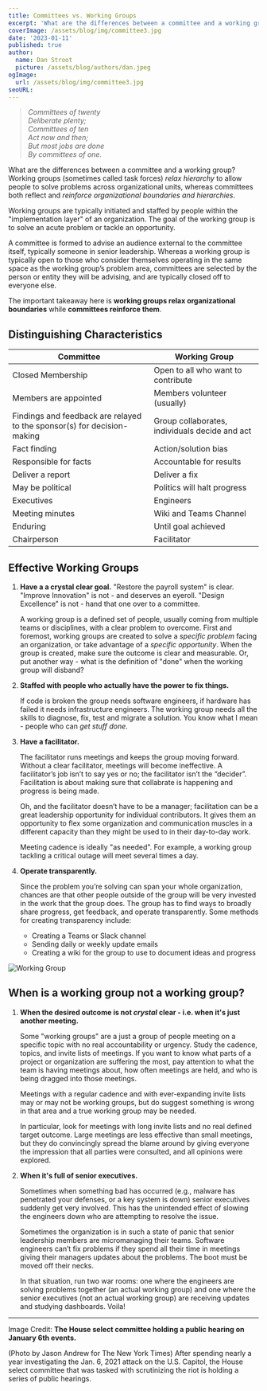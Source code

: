 ```yaml
---
title: Committees vs. Working Groups
excerpt: 'What are the differences between a committee and a working group? Working groups relax hierarchy to allow people to solve problems across organizational units, whereas committees both reflect and reinforce organizational boundaries and hierarchies.'
coverImage: /assets/blog/img/committee3.jpg
date: '2023-01-11'
published: true
author:
  name: Dan Stroot
  picture: /assets/blog/authors/dan.jpeg
ogImage:
  url: /assets/blog/img/committee3.jpg
seoURL:
---
```


> _Committees of twenty<br/>Deliberate plenty;<br/>Committees of ten<br/>Act now and then;<br/>But most jobs are done<br/>By committees of one._

What are the differences between a committee and a working group? Working groups (sometimes called task forces) _relax hierarchy_ to allow people to solve problems across organizational units, whereas committees both reflect and _reinforce organizational boundaries and hierarchies_.

Working groups are typically initiated and staffed by people within the "implementation layer" of an organization. The goal of the working group is to solve an acute problem or tackle an opportunity.

A committee is formed to advise an audience external to the committee itself, typically someone in senior leadership. Whereas a working group is typically open to those who consider themselves operating in the same space as the working group’s problem area, committees are selected by the person or entity they will be advising, and are typically closed off to everyone else.

The important takeaway here is **working groups relax organizational boundaries** while **committees reinforce them**.

## Distinguishing Characteristics

| Committee                                                               | Working Group                                  |
| ----------------------------------------------------------------------- | ---------------------------------------------- |
| Closed Membership                                                       | Open to all who want to contribute             |
| Members are appointed                                                   | Members volunteer (usually)                    |
| Findings and feedback are relayed to the sponsor(s) for decision-making | Group collaborates, individuals decide and act |
| Fact finding                                                            | Action/solution bias                           |
| Responsible for facts                                                   | Accountable for results                        |
| Deliver a report                                                        | Deliver a fix                                  |
| May be political                                                        | Politics will halt progress                    |
| Executives                                                              | Engineers                                      |
| Meeting minutes                                                         | Wiki and Teams Channel                         |
| Enduring                                                                | Until goal achieved                            |
| Chairperson                                                             | Facilitator                                    |

## Effective Working Groups

1. **Have a a crystal clear goal.** "Restore the payroll system" is clear. "Improve Innovation" is not - and deserves an eyeroll. "Design Excellence" is not - hand that one over to a committee.

   A working group is a defined set of people, usually coming from multiple teams or disciplines, with a clear problem to overcome. First and foremost, working groups are created to solve a _specific problem_ facing an organization, or take advantage of a _specific opportunity_. When the group is created, make sure the outcome is clear and measurable. Or, put another way - what is the definition of "done" when the working group will disband?

2. **Staffed with people who actually have the power to fix things.**

   If code is broken the group needs software engineers, if hardware has failed it needs infrastructure engineers. The working group needs all the skills to diagnose, fix, test and migrate a solution. You know what I mean - people who can _get stuff done_.

3. **Have a facilitator.**

   The facilitator runs meetings and keeps the group moving forward. Without a clear facilitator, meetings will become ineffective. A facilitator’s job isn’t to say yes or no; the facilitator isn’t the “decider”. Facilitation is about making sure that collabrate is happening and progress is being made.

   Oh, and the facilitator doesn’t have to be a manager; facilitation can be a great leadership opportunity for individual contributors. It gives them an opportunity to flex some organization and communication muscles in a different capacity than they might be used to in their day-to-day work.

   Meeting cadence is ideally "as needed". For example, a working group tackling a critical outage will meet several times a day.

4. **Operate transparently.**

   Since the problem you’re solving can span your whole organization, chances are that other people outside of the group will be very invested in the work that the group does. The group has to find ways to broadly share progress, get feedback, and operate transparently. Some methods for creating transparency include:

   - Creating a Teams or Slack channel
   - Sending daily or weekly update emails
   - Creating a wiki for the group to use to document ideas and progress

![Working Group](/assets/blog/img/working_group.jpg)

## When is a working group not a working group?

1. **When the desired outcome is not _crystal_ clear - i.e. when it's just another meeting.**

   Some "working groups" are a just a group of people meeting on a specific topic with no real accountability or urgency. Study the cadence, topics, and invite lists of meetings. If you want to know what parts of a project or organization are suffering the most, pay attention to what the team is having meetings about, how often meetings are held, and who is being dragged into those meetings.

   Meetings with a regular cadence and with ever-expanding invite lists may or may not be working groups, but do suggest something is wrong in that area and a true working group may be needed.

   In particular, look for meetings with long invite lists and no real defined target outcome. Large meetings are less effective than small meetings, but they do convincingly spread the blame around by giving everyone the impression that all parties were consulted, and all opinions were explored.

1. **When it's full of senior executives.**

   Sometimes when something bad has occurred (e.g., malware has penetrated your defenses, or a key system is down) senior executives suddenly get very involved. This has the unintended effect of slowing the engineers down who are attempting to resolve the issue.

   Sometimes the organization is in such a state of panic that senior leadership members are micromanaging their teams. Software engineers can’t fix problems if they spend all their time in meetings giving their managers updates about the problems. The boot must be moved off their necks.

   In that situation, run two war rooms: one where the engineers are solving problems together (an actual working group) and one where the senior executives (not an actual working group) are receiving updates and studying dashboards. Voila!

---

Image Credit: **The House select committee holding a public hearing on January 6th events.**

<span className="text-sm">
  (Photo by Jason Andrew for The New York Times) After spending nearly a year
  investigating the Jan. 6, 2021 attack on the U.S. Capitol, the House select
  committee that was tasked with scrutinizing the riot is holding a series of
  public hearings.
</span>
